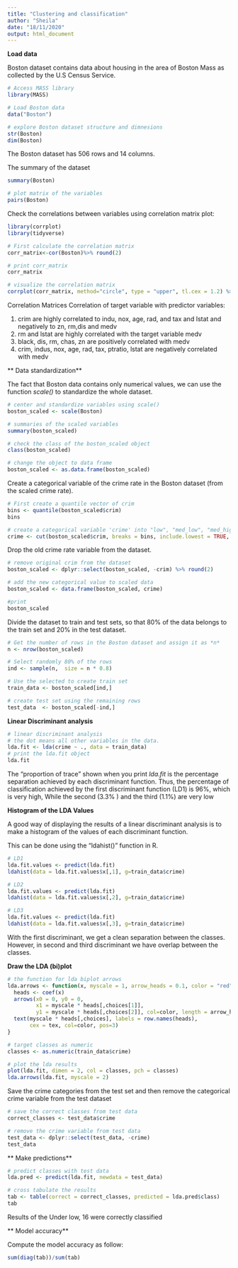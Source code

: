 ```yaml
---
title: "Clustering and classification"
author: "Sheila"
date: "18/11/2020"
output: html_document
---
```

**Load data **

Boston dataset contains data about housing in the area of Boston Mass as collected by the U.S Census Service.
```r
# Access MASS library 
library(MASS)

# Load Boston data
data("Boston")
```

```r
# explore Boston dataset structure and dimnesions
str(Boston)
dim(Boston)
```
The Boston dataset has 506 rows and 14 columns. 

The summary of the dataset
```r
summary(Boston)

# plot matrix of the variables
pairs(Boston)

```

Check the correlations between variables using correlation matrix plot:

```r
library(corrplot)
library(tidyverse)

# First calculate the correlation matrix 
corr_matrix<-cor(Boston)%>% round(2)

# print corr_matrix
corr_matrix

# visualize the correlation matrix
corrplot(corr_matrix, method="circle", type = "upper", tl.cex = 1.2) %>% round(2)
```

Correlation Matrices
Correlation of target variable with predictor variables:

1. crim are highly correlated to indu, nox, age, rad, and tax and Istat and negatively to zn, rm,dis and medv
2. rm and lstat are highly correlated with the target variable medv
3. black, dis, rm, chas, zn are positively correlated with medv
4. crim, indus, nox, age, rad, tax, ptratio, lstat are negatively correlated with medv


** Data standardization**

The fact that Boston data contains only numerical values, we can use the function *scale()* to standardize the whole dataset.

```r
# center and standardize variables using scale()
boston_scaled <- scale(Boston)

# summaries of the scaled variables
summary(boston_scaled)

# check the class of the boston_scaled object
class(boston_scaled)

# change the object to data frame
boston_scaled <- as.data.frame(boston_scaled)
```

Create a categorical variable of the crime rate in the Boston dataset (from the scaled crime rate).

```r
# First create a quantile vector of crim 
bins <- quantile(boston_scaled$crim)
bins

# create a categorical variable 'crime' into "low", "med_low", "med_high" and "high"
crime <- cut(boston_scaled$crim, breaks = bins, include.lowest = TRUE, label=c("low", "med_low", "med_high", "high")) 

```


Drop the old crime rate variable from the dataset.

```r
# remove original crim from the dataset
boston_scaled <- dplyr::select(boston_scaled, -crim) %>% round(2)

# add the new categorical value to scaled data
boston_scaled <- data.frame(boston_scaled, crime)

#print
boston_scaled 
```


 Divide the dataset to train and test sets, so that 80% of the data belongs to the train set and 20% in the test dataset.
 
```r
# Get the number of rows in the Boston dataset and assign it as *n* 
n <- nrow(boston_scaled)

# Select randomly 80% of the rows
ind <- sample(n,  size = n * 0.8)

# Use the selected to create train set
train_data <- boston_scaled[ind,]

# create test set using the remaining rows
test_data  <- boston_scaled[-ind,]

```

**Linear Discriminant analysis**

```r

# linear discriminant analysis
# the dot means all other variables in the data.
lda.fit <- lda(crime ~ ., data = train_data) 
# print the lda.fit object
lda.fit 

```
The “proportion of trace” shown when you print *lda.fit* is the percentage separation achieved by each discriminant function. Thus, the percentage of classification achieved by the first discriminant function (LD1) is 96%, which is very high, While the second (3.3% ) and the third (1.1%) are very low


**Histogram of the LDA Values**

A good way of displaying the results of a linear discriminant analysis is to make a histogram of the values of each discriminant function.

This can be done using the “ldahist()” function in R. 

```r
# LD1
lda.fit.values <- predict(lda.fit)
ldahist(data = lda.fit.values$x[,1], g=train_data$crime)

# LD2
lda.fit.values <- predict(lda.fit)
ldahist(data = lda.fit.values$x[,2], g=train_data$crime)

# LD3
lda.fit.values <- predict(lda.fit)
ldahist(data = lda.fit.values$x[,3], g=train_data$crime)
```
With the first discriminant, we get a clean separation between the classes. However, in second and third discriminant we have overlap between the classes.

**Draw the LDA (bi)plot**
```r
# the function for lda biplot arrows
lda.arrows <- function(x, myscale = 1, arrow_heads = 0.1, color = "red", tex = 0.75, choices = c(1,2)){
  heads <- coef(x)
  arrows(x0 = 0, y0 = 0, 
         x1 = myscale * heads[,choices[1]], 
         y1 = myscale * heads[,choices[2]], col=color, length = arrow_heads)
  text(myscale * heads[,choices], labels = row.names(heads), 
       cex = tex, col=color, pos=3)
}

# target classes as numeric
classes <- as.numeric(train_data$crime)

# plot the lda results
plot(lda.fit, dimen = 2, col = classes, pch = classes)
lda.arrows(lda.fit, myscale = 2)
```

Save the crime categories from the test set and then remove the categorical crime variable from the test dataset

```r
# save the correct classes from test data
correct_classes <- test_data$crime

# remove the crime variable from test data
test_data <- dplyr::select(test_data, -crime)
test_data
```


** Make predictions**

```r

# predict classes with test data
lda.pred <- predict(lda.fit, newdata = test_data)

# cross tabulate the results
tab <- table(correct = correct_classes, predicted = lda.pred$class)
tab
```
Results of the 
Under low, 16 were correctly classified

** Model accuracy**

Compute the model accuracy as follow:
```r
sum(diag(tab))/sum(tab)
```






